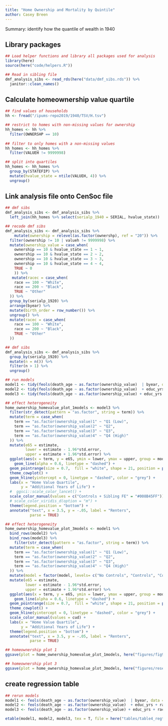 ```yaml
---
title: "Home Ownership and Mortality by Quintile"
author: Casey Breen
---
```


Summary: identify how the quantile of wealth in 1940 

## Library packages 

```r
## Load helper functions and library all packages used for analysis
library(here)
source(here("code/helpers.R"))

## Read in sibling file 
dmf_analysis_sibs <- read_rds(here("data/dmf_sibs.rds")) %>% 
  janitor::clean_names()
```

## Calculate homeownership value quartile

```r
## find values of households 
hh <- fread("/ipums-repo2019/1940/TSV/H.tsv")

## restrict to homes with non-missing values for ownership 
hh_homes <- hh %>% 
  filter(OWNERSHP == 10)
 
## filter to only homes with a non-missing values 
hh_homes <- hh_homes %>% 
  filter(VALUEH != 9999998)

## split into quartiles 
hh_homes <- hh_homes %>% 
  group_by(STATEFIP) %>% 
  mutate(hvalue_state = ntile(VALUEH, 4)) %>% 
  ungroup()
```

## Link analysis file onto CenSoc file 

```r
## dmf sibs 
dmf_analysis_sibs <- dmf_analysis_sibs %>% 
  left_join(hh_homes %>% select(serialp_1940 = SERIAL, hvalue_state))

## recode dmf sibs 
dmf_analysis_sibs <- dmf_analysis_sibs %>% 
    mutate(ownership = relevel(as.factor(ownershp), ref = "20")) %>% 
  filter(ownership != 10 | valueh != 9999998) %>% 
  mutate(ownership_value = case_when(
    ownership == 10 & hvalue_state == 1 ~ 1,
    ownership == 10 & hvalue_state == 2 ~ 2,
    ownership == 10 & hvalue_state == 3 ~ 3,
    ownership == 10 & hvalue_state == 4 ~ 4,
    TRUE ~ 0
    )) %>% 
   mutate(racec = case_when(
    race == 100 ~ "White",
    race == 200 ~ "Black",
    TRUE ~ "Other"
  )) %>% 
  group_by(serialp_1920) %>% 
  arrange(byear) %>% 
  mutate(birth_order = row_number()) %>% 
  ungroup() %>% 
  mutate(racec = case_when(
    race == 100 ~ "White",
    race == 200 ~ "Black",
    TRUE ~ "Other"
  ))

## dmf sibs 
dmf_analysis_sibs <- dmf_analysis_sibs %>% 
  group_by(serialp_1920) %>% 
  mutate(n = n()) %>% 
  filter(n > 1) %>% 
  ungroup()

## run models 
model1 <- tidy(feols(death_age ~ as.factor(ownership_value)  | byear, data = dmf_analysis_sibs)) %>% mutate(model = "No Controls")
model2 <- tidy(feols(death_age ~ as.factor(ownership_value)  + educ_yrs + racec + urban | byear  + occ  + marst + statefip, data = dmf_analysis_sibs)) %>% mutate(model = "Controls")
model3 <- tidy(feols(death_age ~ as.factor(ownership_value) + educ_yrs + racec + urban | byear + occ + marst + statefip + serialp_1920 + birth_order, data = dmf_analysis_sibs)) %>% mutate(model = "Controls + Sibling FE")

## effect heterogeneity 
home_ownership_homevalue_plot_1models <- model3 %>% 
  filter(str_detect(pattern = "as.factor", string = term)) %>% 
  mutate(term = case_when(
    term == "as.factor(ownership_value)1" ~ "Q1 (Low)",
    term == "as.factor(ownership_value)2" ~ "Q2",
    term == "as.factor(ownership_value)3" ~ "Q3",
    term == "as.factor(ownership_value)4" ~ "Q4 (High)"
  )) %>% 
  mutate(e65 = estimate,
         lower = estimate - 1.96*std.error,
         upper = estimate + 1.96*std.error) %>% 
  ggplot(aes(x = term, y = e65, ymin = lower, ymax = upper, group = model, color = model, shape = model)) + 
    geom_line(alpha = 0.6, linetype = "dashed") + 
  geom_pointrange(size = 0.7,  fill = "white", shape = 21, position = position_dodge2(.1)) + 
  theme_cowplot() + 
  geom_hline(yintercept = 0, linetype = "dashed", color = "grey") + 
  labs(x = "Home Value Quartile",
       y = "Additional Years of Life") + 
  #  ggsci::scale_color_lancet() + 
  scale_color_manual(values = c("Controls + Sibling FE" = "#008B45FF")) + 
  # scale_color_viridis_d(option = "m") + 
  theme(legend.position = "bottom") + 
  annotate("text", x = 3.5, y = -.05, label = "Renters",
           parse = TRUE)

## effect heterogeneity 
home_ownership_homevalue_plot_3models <- model1 %>% 
  bind_rows(model2) %>% 
  bind_rows(model3) %>% 
    filter(str_detect(pattern = "as.factor", string = term)) %>% 
  mutate(term = case_when(
    term == "as.factor(ownership_value)1" ~ "Q1 (Low)",
    term == "as.factor(ownership_value)2" ~ "Q2",
    term == "as.factor(ownership_value)3" ~ "Q3",
    term == "as.factor(ownership_value)4" ~ "Q4 (High)"
  )) %>% 
  mutate(model = factor(model, levels= c("No Controls", "Controls", "Controls + Sibling FE"))) %>% 
  mutate(e65 = estimate,
         lower = estimate - 1.96*std.error,
         upper = estimate + 1.96*std.error) %>% 
  ggplot(aes(x = term, y = e65, ymin = lower, ymax = upper, group = model, color = model, shape = model)) + 
    geom_line(alpha = 0.6, linetype = "dashed") + 
  geom_pointrange(size = 0.7,  fill = "white", shape = 21, position = position_dodge2(.1)) + 
  theme_cowplot() + 
  geom_hline(yintercept = 0, linetype = "dashed", color = "grey") + 
  scale_color_manual(values = cud) + 
  labs(x = "Home Value Quartile",
       y = "Additional Years of Life") + 
  theme(legend.position = "bottom") + 
  annotate("text", x = 3.5, y = -.05, label = "Renters",
           parse = TRUE)

## homeownership plot 1 
ggsave(plot = home_ownership_homevalue_plot_1models, here("figures/fig9-home_ownership_homevalue_plot_1models.png"), width = 6, height = 4)

## homeownership plot 3 
ggsave(plot = home_ownership_homevalue_plot_3models, here("figures/reserve_figures/home_ownership_homevalue_plot_3models.png"), width = 6, height = 4)
```


## create regression table 

```r
## rerun models 
model1 <- feols(death_age ~ as.factor(ownership_value)  | byear, data = dmf_analysis_sibs)
model2 <- feols(death_age ~ as.factor(ownership_value)  + educ_yrs + racec + urban | byear  + occ  + marst + statefip, data = dmf_analysis_sibs)
model3 <- feols(death_age ~ as.factor(ownership_value) + educ_yrs + racec + urban | byear + occ + marst + statefip + serialp_1920 + birth_order, data = dmf_analysis_sibs)

etable(model1, model2, model3, tex = T, file = here("tables/table4_regtable_homeownership_quartile.tex"), replace = T)
```

